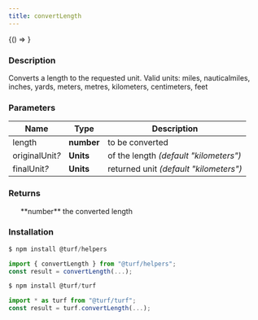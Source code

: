 ```yaml
---
title: convertLength
---
```



<!-- Expose turf as global var for experimenting in the browser console -->

<BrowserOnly>{() => <WindowTurfGlobal turf={turf} />}</BrowserOnly>

### Description

Converts a length to the requested unit.
Valid units: miles, nauticalmiles, inches, yards, meters, metres, kilometers, centimeters, feet

### Parameters

| Name                 | Type       | Description                            |
| -------------------- | ---------- | -------------------------------------- |
| length               | **number** | to be converted                        |
| originalUnit<i>?</i> | **Units**  | of the length _(default "kilometers")_ |
| finalUnit<i>?</i>    | **Units**  | returned unit _(default "kilometers")_ |

### Returns

<ul>
  **number** the converted length

</ul>

### Installation

```javascript
$ npm install @turf/helpers

import { convertLength } from "@turf/helpers";
const result = convertLength(...);
```

```javascript
$ npm install @turf/turf

import * as turf from "@turf/turf";
const result = turf.convertLength(...);
```
